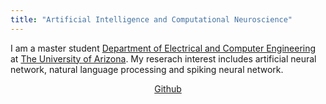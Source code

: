 ```yaml
---
title: "Artificial Intelligence and Computational Neuroscience"
---
```


I am a master student [Department of Electrical and Computer Engineering](http://www.ece.arizona.edu/) at [The University of Arizona](http://www.arizona.edu/). My reserach interest includes artificial neural network, natural language processing and spiking neural network. 

<center>
  [Github](https://github.com/zhengzhongliang)
</center>




